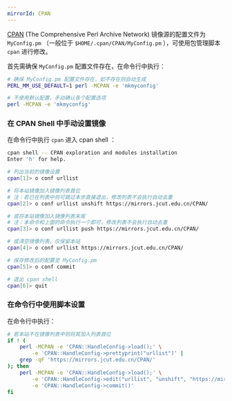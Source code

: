 ```yaml
---
mirrorId: CPAN
---
```


[CPAN](https://www.cpan.org/) (The Comprehensive Perl Archive Network) 镜像源的配置文件为 `MyConfig.pm` （一般位于 `$HOME/.cpan/CPAN/MyConfig.pm` ），可使用包管理脚本 `cpan` 进行修改。

首先需确保 `MyConfig.pm` 配置文件存在，在命令行中执行：

```bash
# 确保 MyConfig.pm 配置文件存在，如不存在则自动生成
PERL_MM_USE_DEFAULT=1 perl -MCPAN -e 'mkmyconfig'

# 不使用默认配置，手动确认各个配置选项
perl -MCPAN -e 'mkmyconfig'
```

### 在 CPAN Shell 中手动设置镜像

在命令行中执行 `cpan` 进入 cpan shell ：

```bash
cpan shell -- CPAN exploration and modules installation
Enter 'h' for help.

# 列出当前的镜像设置
cpan[1]> o conf urllist

# 将本站镜像加入镜像列表首位
# 注：若已在列表中则可跳过本步直接退出，修改列表不会执行自动去重
cpan[2]> o conf urllist unshift https://mirrors.jcut.edu.cn/CPAN/

# 或将本站镜像加入镜像列表末尾
# 注：本命令和上面的命令执行一个即可，修改列表不会执行自动去重
cpan[3]> o conf urllist push https://mirrors.jcut.edu.cn/CPAN/

# 或清空镜像列表，仅保留本站
cpan[4]> o conf urllist https://mirrors.jcut.edu.cn/CPAN/

# 保存修改后的配置至 MyConfig.pm
cpan[5]> o conf commit

# 退出 cpan shell
cpan[6]> quit
```

### 在命令行中使用脚本设置

在命令行中执行：

```bash
# 若本站不在镜像列表中则将其加入列表首位
if ! (
    perl -MCPAN -e 'CPAN::HandleConfig->load();' \
        -e 'CPAN::HandleConfig->prettyprint("urllist")' |
    grep -qF 'https://mirrors.jcut.edu.cn/CPAN/'
); then
    perl -MCPAN -e 'CPAN::HandleConfig->load();' \
        -e 'CPAN::HandleConfig->edit("urllist", "unshift", "https://mirrors.jcut.edu.cn/CPAN/");' \
        -e 'CPAN::HandleConfig->commit()'
fi
```